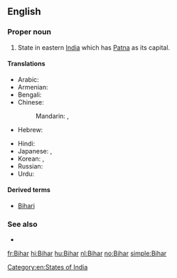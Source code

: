 {{also|bihar}}
==English==
{{wikipedia}}

===Proper noun===
{{en-proper noun}}

# State in eastern [[India]] which has [[Patna]] as its capital.

====Translations====
{{trans-top|a state in eastern India}}
* Arabic: {{t|ar|بيهار|m|tr=biihaar}}
* Armenian: {{t-|hy|Բիհար|tr=Bihar}}
* Bengali: {{t|bn|বিহার|tr=Bihar|sc=Beng}}
* Chinese:
*: Mandarin: {{t|cmn|比哈爾邦|sc=Hani}},  {{t|cmn|比哈尔邦|tr=Bǐhā'ěr-bāng|sc=Hani}}
* Hebrew: {{t|he|ביהר}}
{{trans-mid}}
* Hindi: {{t+|hi|बिहार|tr=bihār|xs=Hindi}}
* Japanese: {{t|ja|ビハール州|tr=Bihāru-shū}},  {{t|ja|ビハール|tr=Bihāru}}
* Korean: {{t|ko|비하르 주|tr=Bihareu ju|sc=Hang}},  {{t|ko|비하르|tr=Bihareu|sc=Hang}}
* Russian: {{t|ru|Бихар|m|tr=Bixár}}
* Urdu: {{t-|ur|بہار|tr=bihār|xs=Urdu}}
{{trans-bottom}}

====Derived terms====
* [[Bihari]]

===See also===
* {{list|en|states of India}}

[[Category:en:States of India]]

[[fr:Bihar]]
[[hi:Bihar]]
[[hu:Bihar]]
[[nl:Bihar]]
[[no:Bihar]]
[[simple:Bihar]]